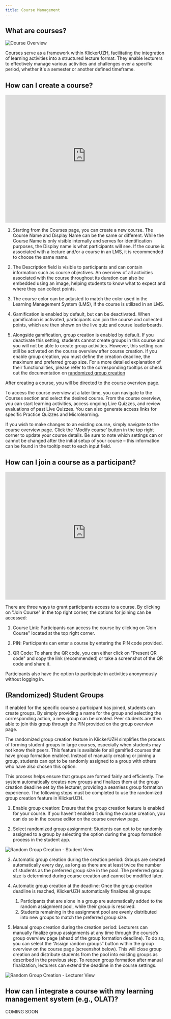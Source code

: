 ```yaml
---
title: Course Management
---
```


## What are courses?

![Course Overview](/img_v3/course.png)

Courses serve as a framework within KlickerUZH, facilitating the integration of learning activities into a structured lecture format. They enable lecturers to effectively manage various activities and challenges over a specific period, whether it's a semester or another defined timeframe.

## How can I create a course?

<iframe
  id="kmsembed-0_5uymof4i"
  width="100%"
  height="400"
  src="https://uzh.mediaspace.cast.switch.ch/embed/secure/iframe/entryId/0_5uymof4i/uiConfId/23448425/st/0"
  class="kmsembed"
  allowfullscreen
  webkitallowfullscreen
  mozAllowFullScreen
  allow="autoplay *; fullscreen *; encrypted-media *"
  referrerPolicy="no-referrer-when-downgrade"
  sandbox="allow-downloads allow-forms allow-same-origin allow-scripts allow-top-navigation allow-pointer-lock allow-popups allow-modals allow-orientation-lock allow-popups-to-escape-sandbox allow-presentation allow-top-navigation-by-user-activation"
  frameborder="0"
  title="KlickerUZH - Course Preparation"
></iframe>

1. Starting from the Courses page, you can create a new course. The Course Name and Display Name can be the same or different. While the Course Name is only visible internally and serves for identification purposes, the Display name is what participants will see. If the course is associated with a lecture and/or a course in an LMS, it is recommended to choose the same name.

2. The Description field is visible to participants and can contain information such as course objectives. An overview of all activities associated with the course throughout its duration can also be embedded using an image, helping students to know what to expect and where they can collect points.

3. The course color can be adjusted to match the color used in the Learning Management System (LMS), if the course is utilized in an LMS.

4. Gamification is enabled by default, but can be deactivated. When gamification is activated, participants can join the course and collected points, which are then shown on the live quiz and course leaderboards.

5. Alongside gamification, group creation is enabled by default. If you deactivate this setting, students cannot create groups in this course and you will not be able to create group activities. However, this setting can still be activated on the course overview after course creation. If you enable group creation, you must define the creation deadline, the maximum and preferred group size. For a more detailed explanation of their functionalities, please refer to the corresponding tooltips or check out the documentation on [randomized group creation](verlinken)

After creating a course, you will be directed to the course overview page.

To access the course overview at a later time, you can navigate to the Courses section and select the desired course. From the course overview, you can start learning activities, access ongoing Live Quizzes, and review evaluations of past Live Quizzes. You can also generate access links for specific Practice Quizzes and Microlearning.

If you wish to make changes to an existing course, simply navigate to the course overview page. Click the 'Modify course' button in the top right corner to update your course details. Be sure to note which settings can or cannot be changed after the initial setup of your course – this information can be found in the tooltip next to each input field.

## How can I join a course as a participant?

<iframe
  id="kmsembed-0_12mphyu5"
  width="100%"
  height="400"
  src="https://uzh.mediaspace.cast.switch.ch/embed/secure/iframe/entryId/0_12mphyu5/uiConfId/23448425/st/0"
  class="kmsembed"
  allowfullscreen
  webkitallowfullscreen
  mozAllowFullScreen
  allow="autoplay *; fullscreen *; encrypted-media *"
  referrerPolicy="no-referrer-when-downgrade"
  sandbox="allow-downloads allow-forms allow-same-origin allow-scripts allow-top-navigation allow-pointer-lock allow-popups allow-modals allow-orientation-lock allow-popups-to-escape-sandbox allow-presentation allow-top-navigation-by-user-activation"
  frameborder="0"
  title="KlickerUZH - Join Course"
></iframe>

There are three ways to grant participants access to a course. By clicking on "Join Course" in the top right corner, the options for joining can be accessed:

1. Course Link: Participants can access the course by clicking on "Join Course" located at the top right corner.

2. PIN: Participants can enter a course by entering the PIN code provided.

3. QR Code: To share the QR code, you can either click on "Present QR code" and copy the link (recommended) or take a screenshot of the QR code and share it.

Participants also have the option to participate in activities anonymously without logging in.

## (Randomized) Student Groups

If enabled for the specific course a participant has joined, students can create groups. By simply providing a name for the group and selecting the corresponding action, a new group can be created. Peer students are then able to join this group through the PIN provided on the group overview page.

The randomized group creation feature in KlickerUZH simplifies the process of forming student groups in large courses, especially when students may not know their peers. This feature is available for all gamified courses that have group formation enabled. Instead of manually creating or joining a group, students can opt to be randomly assigned to a group with others who have also chosen this option.

This process helps ensure that groups are formed fairly and efficiently. The system automatically creates new groups and finalizes them at the group creation deadline set by the lecturer, providing a seamless group formation experience. The following steps must be completed to use the randomized group creation feature in KlickerUZH.

1. Enable group creation: Ensure that the group creation feature is enabled for your course. If you haven’t enabled it during the course creation, you can do so in the course editor on the course overview page.

2. Select randomized group assignment: Students can opt to be randomly assigned to a group by selecting the option during the group formation process in the student app.

![Random Group Creation - Student View](/img_v3/17_random_groups_student.png)

3. Automatic group creation during the creation period: Groups are created automatically every day, as long as there are at least twice the number of students as the preferred group size in the pool. The preferred group size is determined during course creation and cannot be modified later.

4. Automatic group creation at the deadline: Once the group creation deadline is reached, KlickerUZH automatically finalizes all groups:

   1. Participants that are alone in a group are automatically added to the random assignment pool, while their group is resolved.
   2. Students remaining in the assignment pool are evenly distributed into new groups to match the preferred group size.

5. Manual group creation during the creation period: Lecturers can manually finalize group assignments at any time through the course’s group overview page (ahead of the group formation deadline). To do so, you can select the “Assign random groups” button within the group overview on the course page (screenshot below). This will close group creation and distribute students from the pool into existing groups as described in the previous step. To reopen group formation after manual finalization, lecturers can extend the deadline in the course settings.

![Random Group Creation - Lecturer View](/img_v3/18_random_groups_lecturer.png)

## How can I integrate a course with my learning management system (e.g., OLAT)?

COMING SOON
